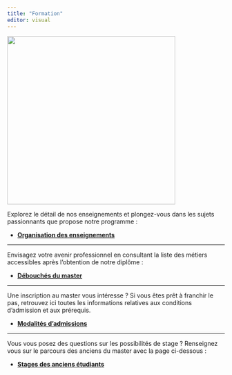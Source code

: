 ```yaml
---
title: "Formation"
editor: visual
---
```


![](images/formation-presentiel.webp){fig-align="center" width="389"}

Explorez le détail de nos enseignements et plongez-vous dans les sujets passionnants que propose notre programme :

-   [**Organisation des enseignements**](Organisation.qmd)

------------------------------------------------------------------------

Envisagez votre avenir professionnel en consultant la liste des métiers accessibles après l'obtention de notre diplôme :

-   [**Débouchés du master**](Débouchés.qmd)

------------------------------------------------------------------------

Une inscription au master vous intéresse ? Si vous êtes prêt à franchir le pas, retrouvez ici toutes les informations relatives aux conditions d'admission et aux prérequis.

-   [**Modalités d'admissions**](Modalités.qmd)

------------------------------------------------------------------------

Vous vous posez des questions sur les possibilités de stage ? Renseignez vous sur le parcours des anciens du master avec la page ci-dessous :

-   [**Stages des anciens étudiants**](Stage.qmd)
